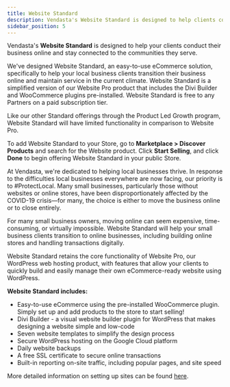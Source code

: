 ```yaml
---
title: Website Standard
description: Vendasta's Website Standard is designed to help clients conduct their business online and stay connected to the communities they serve.
sidebar_position: 5
---
```


Vendasta's **Website Standard** is designed to help your clients conduct their business online and stay connected to the communities they serve.

We've designed Website Standard, an easy-to-use eCommerce solution, specifically to help your local business clients transition their business online and maintain service in the current climate. Website Standard is a simplified version of our Website Pro product that includes the Divi Builder and WooCommerce plugins pre-installed. Website Standard is free to any Partners on a paid subscription tier.

Like our other Standard offerings through the Product Led Growth program, Website Standard will have limited functionality in comparison to Website Pro.

To add Website Standard to your Store, go to **Marketplace > Discover Products** and search for the Website product. Click **Start Selling**, and click **Done** to begin offering Website Standard in your public Store.

At Vendasta, we're dedicated to helping local businesses thrive. In response to the difficulties local businesses everywhere are now facing, our priority is to #ProtectLocal. Many small businesses, particularly those without websites or online stores, have been disproportionately affected by the COVID-19 crisis—for many, the choice is either to move the business online or to close entirely.

For many small business owners, moving online can seem expensive, time-consuming, or virtually impossible. Website Standard will help your small business clients transition to online businesses, including building online stores and handling transactions digitally.

Website Standard retains the core functionality of Website Pro, our WordPress web hosting product, with features that allow your clients to quickly build and easily manage their own eCommerce-ready website using WordPress.

**Website Standard includes:**

- Easy-to-use eCommerce using the pre-installed WooCommerce plugin. Simply set up and add products to the store to start selling!
- Divi Builder - a visual website builder plugin for WordPress that makes designing a website simple and low-code
- Seven website templates to simplify the design process
- Secure WordPress hosting on the Google Cloud platform
- Daily website backups
- A free SSL certificate to secure online transactions
- Built-in reporting on-site traffic, including popular pages, and site speed

More detailed information on setting up sites can be found [here](/vendasta-products/vendasta-products-website/setup-instructions).